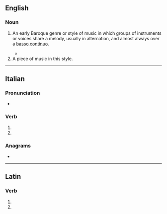 ==English==
{{wikipedia}}

===Noun===
{{en-noun|~}}

# {{lb|en|music}} An early Baroque genre or style of music in which groups of instruments or voices share a melody, usually in alternation, and almost always over a [[basso continuo]].
#* {{quote-journal|en|date=June 16, 2008|author=Anthony Tommasini|title=Can We Talk? Lively Musical Conversations, With a Contemporary Slant|work=New York Times|url=http://www.nytimes.com/2008/06/16/arts/music/16ense.html
|passage=Every piece chosen explored the concept of '''concertato''', the musical equivalent of a conversation in a lively, eclectic social setting: a boisterous pub, perhaps, as the program note suggested.}}
# A piece of music in this style.

----

==Italian==

===Pronunciation===
* {{it-IPA|concertàto}}

===Verb===
{{it-pp}}

# {{past participle of|it|concertare|nocat=1}}
# {{past participle of|it|concertarsi|nocat=1}}

===Anagrams===
* {{anagrams|it|a=accenoortt|concretato|tetraconco}}

----

==Latin==

===Verb===
{{la-verb-form|concertātō}}

# {{inflection of|la|concertō||2|s|futr|actv|impr}}
# {{inflection of|la|concertō||3|s|futr|actv|impr}}